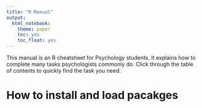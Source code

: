 ```yaml
---
title: "R Manual"
output: 
  html_notebook:
    theme: paper
    toc: yes
    toc_float: yes
---
```

This manual is an R cheatsheet for Psychology students. 
It explains how to complete many tasks psychologists commonly do.
Click through the table of contents to quickly find the task you need.

# How to install and load pacakges {.tabset}

